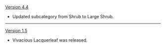 {{Change History/Header}}
[[Version 4.4]]
* Updated subcategory from Shrub to Large Shrub.
----
[[Version 1.5]]
* Vivacious Lacquerleaf was released.